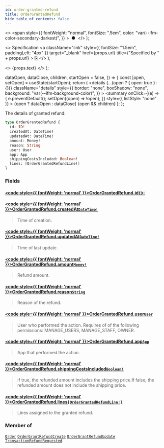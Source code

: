 ```yaml
---
id: order-granted-refund
title: OrderGrantedRefund
hide_table_of_contents: false
---
```


  <>
    <span
      style={{
        fontWeight: "normal",
        fontSize: ".5em",
        color: "var(--ifm-color-secondary-darkest)",
      }}
    >
      &nbsp;●&nbsp;
    </span>
  </>
);

  <>
    Specification
    <a
      className="link"
      style={{ fontSize: "1.5em", paddingLeft: "4px" }}
      target="\_blank"
      href={props.url}
      title={"Specified by " + props.url}
    >
      ⎘
    </a>
  </>
);

  <>
    <span className={props.class}>{props.text}</span>
  </>
);


  dataOpen,
  dataClose,
  children,
  startOpen = false,
}) => {
  const [open, setOpen] = useState(startOpen);
  return (
    <details
      {...(open ? { open: true } : {})}
      className="details"
      style={{
        border: "none",
        boxShadow: "none",
        background: "var(--ifm-background-color)",
      }}
    >
      <summary
        onClick={(e) => {
          e.preventDefault();
          setOpen((open) => !open);
        }}
        style={{ listStyle: "none" }}
      >
        {open ? dataOpen : dataClose}
      </summary>
      {open && children}
    </details>
  );
};

The details of granted refund.

<Badge text="Added in Saleor 3.13" class="secondary margin-bottom--sm" />

<FeaturePreview />

```graphql
type OrderGrantedRefund {
  id: ID!
  createdAt: DateTime!
  updatedAt: DateTime!
  amount: Money!
  reason: String
  user: User
  app: App
  shippingCostsIncluded: Boolean!
  lines: [OrderGrantedRefundLine!]
}
```

### Fields

#### [<code style={{ fontWeight: 'normal' }}>OrderGrantedRefund.<b>id</b></code>](#)<Bullet />[`ID!`](../../../api-reference/miscellaneous/scalars/id) <Badge class="badge badge--secondary" text="non-null"/> <Badge class="badge badge--secondary" text="scalar"/>

>

#### [<code style={{ fontWeight: 'normal' }}>OrderGrantedRefund.<b>createdAt</b></code>](#)<Bullet />[`DateTime!`](../../../api-reference/miscellaneous/scalars/date-time) <Badge class="badge badge--secondary" text="non-null"/> <Badge class="badge badge--secondary" text="scalar"/>

> Time of creation.

#### [<code style={{ fontWeight: 'normal' }}>OrderGrantedRefund.<b>updatedAt</b></code>](#)<Bullet />[`DateTime!`](../../../api-reference/miscellaneous/scalars/date-time) <Badge class="badge badge--secondary" text="non-null"/> <Badge class="badge badge--secondary" text="scalar"/>

> Time of last update.

#### [<code style={{ fontWeight: 'normal' }}>OrderGrantedRefund.<b>amount</b></code>](#)<Bullet />[`Money!`](../../../api-reference/miscellaneous/objects/money) <Badge class="badge badge--secondary" text="non-null"/> <Badge class="badge badge--secondary" text="object"/>

> Refund amount.

#### [<code style={{ fontWeight: 'normal' }}>OrderGrantedRefund.<b>reason</b></code>](#)<Bullet />[`String`](../../../api-reference/miscellaneous/scalars/string) <Badge class="badge badge--secondary" text="scalar"/>

> Reason of the refund.

#### [<code style={{ fontWeight: 'normal' }}>OrderGrantedRefund.<b>user</b></code>](#)<Bullet />[`User`](../../../api-reference/users/objects/user) <Badge class="badge badge--secondary" text="object"/>

> User who performed the action. Requires of of the following permissions: MANAGE_USERS, MANAGE_STAFF, OWNER.

#### [<code style={{ fontWeight: 'normal' }}>OrderGrantedRefund.<b>app</b></code>](#)<Bullet />[`App`](../../../api-reference/apps/objects/app) <Badge class="badge badge--secondary" text="object"/>

> App that performed the action.

#### [<code style={{ fontWeight: 'normal' }}>OrderGrantedRefund.<b>shippingCostsIncluded</b></code>](#)<Bullet />[`Boolean!`](../../../api-reference/miscellaneous/scalars/boolean) <Badge class="badge badge--secondary" text="non-null"/> <Badge class="badge badge--secondary" text="scalar"/>

> If true, the refunded amount includes the shipping price.If false, the refunded amount does not include the shipping price.
>
> <Badge text="Added in Saleor 3.15" class="secondary margin-bottom--sm" />
>
> <FeaturePreview />

#### [<code style={{ fontWeight: 'normal' }}>OrderGrantedRefund.<b>lines</b></code>](#)<Bullet />[`[OrderGrantedRefundLine!]`](../../../api-reference/miscellaneous/objects/order-granted-refund-line) <Badge class="badge badge--secondary" text="list"/> <Badge class="badge badge--secondary" text="object"/>

> Lines assigned to the granted refund.
>
> <Badge text="Added in Saleor 3.15" class="secondary margin-bottom--sm" />
>
> <FeaturePreview />

### Member of

[`Order`](../../../api-reference/orders/objects/order) <Badge class="badge badge--secondary" text="object"/><Bullet />[`OrderGrantRefundCreate`](../../../api-reference/orders/objects/order-grant-refund-create) <Badge class="badge badge--secondary" text="object"/><Bullet />[`OrderGrantRefundUpdate`](../../../api-reference/orders/objects/order-grant-refund-update) <Badge class="badge badge--secondary" text="object"/><Bullet />[`TransactionRefundRequested`](../../../api-reference/payments/objects/transaction-refund-requested) <Badge class="badge badge--secondary" text="object"/>

